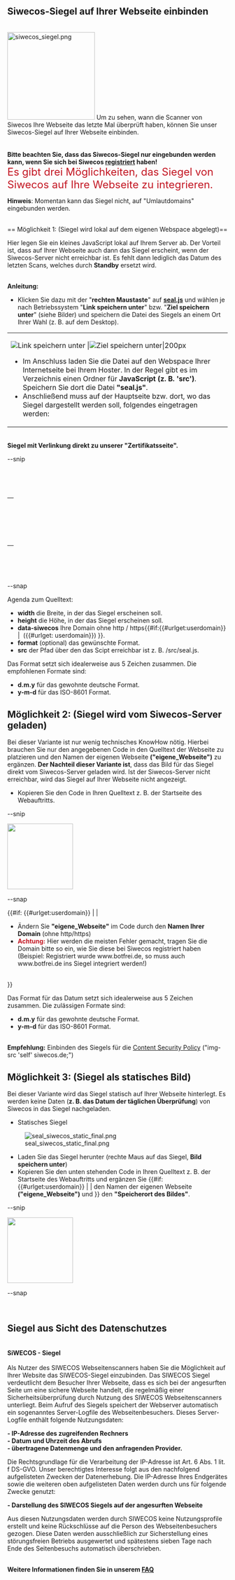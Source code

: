 == Siwecos-Siegel auf Ihrer Webseite einbinden ==
<br />
[[File:siwecos_siegel.png|left|200px]] Um zu sehen, wann die Scanner von Siwecos Ihre Webseite das letzte Mal überprüft haben, können Sie unser Siwecos-Siegel auf Ihrer Webseite einbinden.
<br />
<br />
<br />
'''Bitte beachten Sie, dass das Siwecos-Siegel nur eingebunden werden kann, wenn Sie sich bei Siwecos [https://siwecos.de/app/#/register registriert] haben!'''
<br />
<span style="color:#c31622"><font size="5">
Es gibt drei Möglichkeiten, das Siegel von Siwecos auf Ihre Webseite zu integrieren.
</font><span>
<br />
<p>
'''Hinweis''': Momentan kann das Siegel nicht, auf "Umlautdomains" eingebunden werden.
</p>
<br />
== Möglichkeit 1: (Siegel wird lokal auf dem eigenen Webspace abgelegt)==

Hier legen Sie ein kleines JavaScript lokal auf Ihrem Server ab. Der Vorteil ist, dass auf Ihrer Webseite auch dann das Siegel erscheint, wenn der Siwecos-Server nicht erreichbar ist. Es fehlt dann lediglich das Datum des letzten Scans, welches durch '''Standby''' ersetzt wird.

<br />
'''Anleitung:'''
* Klicken Sie dazu mit der "'''rechten Maustaste'''" auf '''[https://siwecos.de/plugins/content/sealoftrust/seal.js seal.js]''' und wählen je nach Betriebssystem "'''Link speichern unter'''" bzw. "'''Ziel speichern unter'''" (siehe Bilder) und speichern die Datei des Siegels an einem Ort Ihrer Wahl (z. B. auf dem Desktop).<br />

{|
|-
|[[File:kontextmenue_speichern.png|Link speichern unter]] |[[File:kontext_menue_speichern2.png|Ziel speichern unter|200px]]<br />

* Im Anschluss laden Sie die Datei auf den Webspace Ihrer Internetseite bei Ihrem Hoster. In der Regel gibt es im Verzeichnis einen Ordner für '''JavaScript (z. B. 'src')'''. Speichern Sie dort die Datei '''"seal.js"'''.<br />
* Anschließend muss auf der Hauptseite bzw. dort, wo das Siegel dargestellt werden soll, folgendes eingetragen werden:
|}
<br />

'''Siegel mit Verlinkung direkt zu unserer "Zertifikatsseite".'''

--snip

<code>
<a href="https&#58;//siwecos.de/scanned-by-siwecos/?data-siwecos={{#urlget:userdomain|eigene_Webseite}}">

&nbsp;&nbsp;<svg width="150" height="58" id="siwecos-seal" data-format="d.m.y"/>

&nbsp;&nbsp;<script src="Pfad zum seal.js"></script>

</a>
</code>

--snap


Agenda zum Quelltext:

*'''width''' die Breite, in der das Siegel erscheinen soll.
*'''height''' die Höhe, in der das Siegel erscheinen soll.
*'''data-siwecos''' Ihre Domain ohne http / https{{#if:{{#urlget:userdomain}} | &nbsp;({{#urlget: userdomain}}) }}.
*'''format''' (optional) das gewünschte Format.
*'''src''' der Pfad über den das Scipt erreichbar ist z. B. /src/seal.js.

Das Format setzt sich idealerweise aus 5 Zeichen zusammen. Die empfohlenen Formate sind:

*'''d.m.y''' für das gewohnte deutsche Format.
*'''y-m-d''' für das ISO-8601 Format.

== Möglichkeit 2: (Siegel wird vom Siwecos-Server geladen) ==

Bei dieser Variante ist nur wenig technisches KnowHow nötig. Hierbei brauchen Sie nur den angegebenen Code in den Quelltext der Webseite zu platzieren und den Namen der eigenen Webseite '''("eigene_Webseite")''' zu ergänzen. '''Der Nachteil dieser Variante ist''', dass das Bild für das Siegel direkt vom Siwecos-Server geladen wird. Ist der Siwecos-Server nicht erreichbar, wird das Siegel auf Ihrer Webseite nicht angezeigt.


* Kopieren Sie den Code in Ihren Quelltext z. B. der Startseite des Webauftritts.

--snip

<code>
<a href="https&#58;//siwecos.de/scanned-by-siwecos/?data-siwecos={{#urlget:userdomain|eigene_Webseite}}"><img width="150" src="http&#58;//siegel.siwecos.de/{{#urlget:userdomain|eigene_Webseite}}/d.m.y.svg"></a>
</code>

--snap

{{#if: {{#urlget:userdomain}} | |
* Ändern Sie '''"eigene_Webseite"''' im Code durch den '''Namen Ihrer Domain''' (ohne http/https)
* '''<span style="color:#c31622">Achtung:</span>''' Hier werden die meisten Fehler gemacht, tragen Sie die Domain bitte so ein, wie Sie diese bei Siwecos registriert haben (Beispiel: Registriert wurde www.botfrei.de, so muss auch www.botfrei.de ins Siegel integriert werden!)
<br />
}}

Das Format für das Datum setzt sich idealerweise aus 5 Zeichen zusammen. Die zulässigen Formate sind:

*'''d.m.y''' für das gewohnte deutsche Format.
*'''y-m-d''' für das ISO-8601 Format.
<br />
'''Empfehlung:''' Einbinden des Siegels für die [[Content-Security-Policy-Schwachstelle/DE|Content Security Policy]] ("img-src 'self' siwecos.de;")





== Möglichkeit 3: (Siegel als statisches Bild) ==

Bei dieser Variante wird das Siegel statisch auf Ihrer Webseite hinterlegt. Es werden keine Daten ('''z. B. das Datum der täglichen Überprüfung''') von Siwecos in das Siegel nachgeladen.


* Statisches Siegel
[[File:seal_siwecos_static_final.png]]

* Laden Sie das Siegel herunter (rechte Maus auf das Siegel, '''Bild speichern unter''')
* Kopieren Sie den unten stehenden Code in Ihren Quelltext z. B. der Startseite des Webauftritts und ergänzen Sie {{#if: {{#urlget:userdomain}} | | den Namen der eigenen Webseite '''("eigene_Webseite")''' und }} den '''"Speicherort des Bildes"'''.


--snip

<code>
<a href="https&#58;//siwecos.de/scanned-by-siwecos/?data-siwecos={{#urlget:userdomain|eigene_Webseite}}"><img width="150" src="Speicherort des Bildes/seal_siwecos_static_final.png"></a>
</code>

--snap

<br />

== Siegel aus Sicht des Datenschutzes ==
<br />
'''SiWECOS - Siegel'''
<br /><br />
Als Nutzer des SIWECOS Webseitenscanners haben Sie die Möglichkeit auf Ihrer Website das SIWECOS-Siegel einzubinden. Das SIWECOS Siegel verdeutlicht dem Besucher Ihrer Webseite, dass es sich bei der angesurften Seite um eine sichere Webseite handelt, die regelmäßig einer Sicherheitsüberprüfung durch Nutzung des SIWECOS Webseitenscanners unterliegt. Beim Aufruf des Siegels speichert der Webserver automatisch ein sogenanntes Server-Logfile des Webseitenbesuchers. Dieses Server-Logfile enthält folgende Nutzungsdaten:

'''-	IP-Adresse des zugreifenden Rechners<br />'''
'''-	Datum und Uhrzeit des Abrufs<br />'''
'''-	übertragene Datenmenge und den anfragenden Provider.<br />'''

Die Rechtsgrundlage für die Verarbeitung der IP-Adresse ist Art. 6 Abs. 1 lit. f DS-GVO. Unser berechtigtes Interesse folgt aus den nachfolgend aufgelisteten Zwecken der Datenerhebung.
Die IP-Adresse Ihres Endgerätes sowie die weiteren oben aufgelisteten Daten werden durch uns für folgende Zwecke genutzt:

'''-	Darstellung des SIWECOS Siegels auf der angesurften Webseite<br />'''

Aus diesen Nutzungsdaten werden durch SIWECOS keine Nutzungsprofile erstellt und keine Rückschlüsse auf die Person des Webseitenbesuchers gezogen. Diese Daten werden ausschließlich zur Sicherstellung eines störungsfreien Betriebs ausgewertet und spätestens sieben Tage nach Ende des Seitenbesuchs automatisch überschrieben.

<br />
'''Weitere Informationen finden Sie in unserem [[Fragen_und_Antworten/DE | FAQ]]'''

